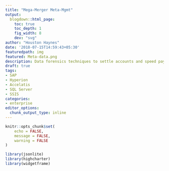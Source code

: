 ```yaml
---
title: "Mega-Merger Meta-Mgmt"
output:
  blogdown::html_page:
    toc: true
    toc_depth: 1
    fig_width: 8
    dev: "svg"
author: "Houston Haynes"
date: '2018-07-15T14:59:43+05:30'
featuredpath: img
featured: Meta-data.png
description: Data forensics techniques to settle accounts and speed pay-outs
draft: true
tags:
- SAP
- Hyperion
- Accelatis
- SQL Server
- SSIS
categories: 
- enterprise
editor_options: 
  chunk_output_type: inline
---
```

```r
knitr::opts_chunk$set(
	echo = FALSE,
	message = FALSE,
	warning = FALSE
)

library(jsonlite)
library(highcharter)
library(widgetframe)
```

